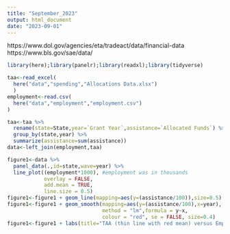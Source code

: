 ```yaml
---
title: "September_2023"
output: html_document
date: "2023-09-01"
---
```

https://www.dol.gov/agencies/eta/tradeact/data/financial-data
https://www.bls.gov/sae/data/
```r
library(here);library(panelr);library(readxl);library(tidyverse)
```
```r
taa<-read_excel(
  here("data","spending","Allocations Data.xlsx")
  )
employment<-read.csv(
  here("data","employment","employment.csv")
)
```
```r
taa<-taa %>%
  rename(state=State,year=`Grant Year`,assistance=`Allocated Funds`) %>%
  group_by(state,year) %>%
  summarize(assistance=sum(assistance))
data<-left_join(employment,taa)
```
```r
figure1<-data %>%
  panel_data(.,id=state,wave=year) %>%
  line_plot((employment*1000), #employment was in thousands
            overlay = FALSE,
            add.mean = TRUE,
            line.size = 0.5)
figure1<-figure1 + geom_line(mapping=aes(y=(assistance/100)),size=0.5)
figure1<-figure1 + geom_smooth(mapping=aes(y=(assistance/100),x=year),
                               method = "lm",formula = y~x,
                               colour = "red", se = FALSE, size=0.4)
figure1<-figure1 + labs(title="TAA (thin line with red mean) versus Employment (thick, dotted line with blue mean) across U.S. States from 2009 to 2022", x="Year",y="Number of People Employed and Hundreds of Dollars Spent",subtitle = "1e+06 equals 1,000,000 and 5e+05 equals 500,000.")
```